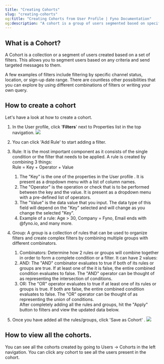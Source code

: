 ```yaml
---
title: "Creating Cohorts"
slug: "creating-cohorts"
og:title: "Creating Cohorts from User Profile | Fyno Documentation"
og:description: "A cohort is a group of users segmented based on specific filters, allowing for targeted messaging, and can be created by applying rules and groups of conditions in the user profile, with all cohorts viewable under the Users -> Cohorts section."
---
```


## What is a Cohort?

A Cohort is a collection or a segment of users created based on a set of filters. This allows you to segment users based on any criteria and send targeted messages to them.

A few examples of filters include filtering by specific channel status, location, or sign-up date range. There are countless other possibilities that you can explore by using different combinations of filters or writing your own query.

## How to create a cohort

Let's have a look at how to create a cohort.

1. In the User profile, click '**Filters**' next to Properties list in the top navigation.
   ![](/images/fc6e765423e47a8d891ce6701917f6f0918253da2d692d59fa67db394d3e257b-Screenshot_2024-10-16_at_10.33.39_AM.png)

2. You can click 'Add Rule' to start adding a filter.

3. Rule: It is the most important component as it consists of the single condition or the filter that needs to be applied. A rule is created by combining 3 things:  
   Rule = Key + Operator + Value

    1. The "Key" is the one of the properties in the User profile . It is present as a dropdown menu with a list of column names.
    2. The "Operator" is the operation or check that is to be performed between the key and the value. It is present as a dropdown menu with a pre-defined list of operators.
    3. The "Value" is the data value that you input. The data type of this field will depend on the "Key" selected and will change as you change the selected "Key".
    4. Example of a rule: Age > 30, Company = Fyno, Email ends with @fyno.io, and many more.

4. Group: A group is a collection of rules that can be used to organize filters and create complex filters by combining multiple groups with different combinators.

    1. Combinators: Determine how 2 rules or groups will combine together in order to form a complete condition or a filter. It can have 2 values:
    2. AND: The "AND" combinator evaluates to true if both of its rules or groups are true. If at least one of the it is false, the entire combined condition evaluates to false. The "AND" operator can be thought of as representing the intersection of conditions.
    3. OR: The "OR" operator evaluates to true if at least one of its rules or groups is true. If both are false, the entire combined condition evaluates to false. The "OR" operator can be thought of as representing the union of conditions.  
       After completely adding all the rules and groups, hit the "Apply" button to filters and view the updated data below.

5. Once you have added all the rules/groups, click 'Save as Cohort' .
   ![](/images/a661867e532e41d7b2a1216f0a67b66e9acbd8895ee4b924d89762747fb458e2-Screenshot_2024-10-16_at_10.41.23_AM.png)

## How to view all the cohorts.

You can see all the cohorts created by going to Users -> Cohorts in the left navigation. You can click any cohort to see all the users present in the cohort.
